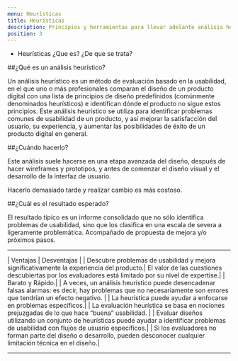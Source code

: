 ```yaml
---
menu: Heurísticas
title: Heurísticas
description: Principios y herramientas para llevar adelante análisis heurásticos
position: 3
---
```


 
- Heurísticas
      ¿Que es?
      ¿De que se trata?
      
##¿Qué es un análisis heurístico?

Un análisis heurístico es un método de evaluación basado en la usabilidad, en el que
uno o más profesionales comparan el diseño de un producto digital con una lista de
principios de diseño predefinidos (comúnmente denominados heurísticos) e
identifican dónde el producto no sigue estos principios.
Este análisis heurístico se utiliza para identificar problemas comunes de usabilidad
de un producto, y así mejorar la satisfacción del usuario, su experiencia, y aumentar
las posibilidades de éxito de un producto digital en general.

##¿Cuándo hacerlo?

Este análisis suele hacerse en una etapa avanzada del diseño, después de hacer
wireframes y prototipos, y antes de comenzar el diseño visual y el desarrollo de la
interfaz de usuario.

Hacerlo demasiado tarde y realizar cambio es más costoso.

##¿Cuál es el resultado esperado?

El resultado típico es un informe consolidado que no sólo identifica problemas de
usabilidad, sino que los clasifica en una escala de severa a ligeramente
problemática. Acompañado de propuesta de mejora y/o próximos pasos.

---

| Ventajas | Desventajas |
| Descubre problemas de usabilidad y mejora significativamente la experiencia del producto.| El valor de las cuestiones descubiertas por los evaluadores está
limitado por su nivel de expertise.|
| Barato y Rápido.| | A veces, un análisis heurístico puede desencadenar falsas alarmas: es
decir, hay problemas que no necesariamente son errores que tendrían
un efecto negativo. |
| La heurística puede ayudar a enfocarse en problemas específicos.| | La evaluación heurística se basa en nociones prejuzgadas de lo que
hace “buena” usabilidad. |
| Evaluar diseños utilizando un conjunto de heurísticas puede ayudar a identificar problemas de usabilidad con flujos de usuario específicos.| | Si los evaluadores no forman parte del diseño o desarrollo, pueden
desconocer cualquier limitación técnica en el diseño.|

---



